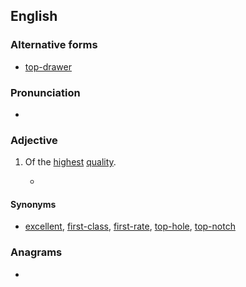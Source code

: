 {{also|top-drawer}}
==English==

===Alternative forms===
* [[top-drawer]]

===Pronunciation===
* {{audio|en|En-au-top drawer.ogg|Audio (AU)}}

===Adjective===
{{en-adj|-}}

# {{lb|en|idiomatic}} Of the [[highest]] [[quality]].
#* {{quote-book|en|year=2006|author=[[w:Robert_B._Parker|Robert B. Parker]]|title=Hundred-Dollar Baby|publisher=Putnam,|isbn=0399153764|page=211
|passage="How do I look," she said. "How's my ass look? My ass okay?"
|t="'''Top drawer'''," I said.}}

====Synonyms====
* [[excellent]], [[first-class]], [[first-rate]], [[top-hole]], [[top-notch]]

===Anagrams===
* {{anagrams|en|a=adeoprrtw|waterdrop}}